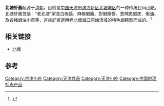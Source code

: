 '''北塘虾酱'''起源于[[清朝|清朝]]，目前是[[中国|中国]][[天津市|天津市]][[滨海新区|滨海新区]][[北塘|北塘地区]]的一种传统民间[[小吃|小吃]]。北塘虾酱包括：“老北塘”家食白蝦醬、麻線蝦醬、對蝦頭醬、蔥辣脆蝦皮、蝦油、及各種蝦油小菜等，这些虾酱選用老北塘海口原始流域的特色蝦精製而成的。<ref>{{Cite web |url=http://www.hkcd.com.hk/zsly/content/2008-12/10/content_2359223.htm |title=北塘蝦醬 海味一絕 |accessdate=2012-02-16 |archive-date=2012-03-07 |archive-url=https://web.archive.org/web/20120307210459/http://www.hkcd.com.hk/zsly/content/2008-12/10/content_2359223.htm |dead-url=no }}</ref> 

== 相关链接 ==
*[[北塘|北塘]]

== 参考 ==
{{Reflist}}

{{天津小作品}}
{{老天津卫}}

[[Category:京津小吃|Category:京津小吃]]
[[Category:天津食品|Category:天津食品]]
[[Category:天津小吃|Category:天津小吃]]
[[Category:中国地理标志产品|Category:中国地理标志产品]]